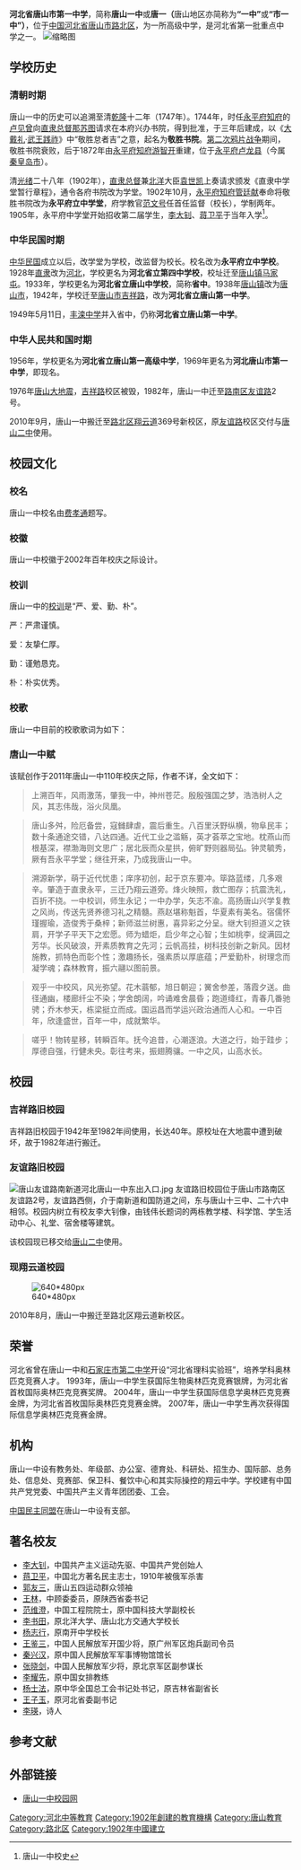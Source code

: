{{refimprove|time=2018-11-22T15:50:35+00:00}}
'''河北省唐山市第一中学'''，简称'''唐山一中'''或'''唐一（'''唐山地区亦简称为'''“一中”'''或'''“市一中”）'''，位于[[中国|中国]][[河北省|河北省]][[唐山市|唐山市]][[路北区|路北区]]，为一所高级中学，是河北省第一批重点中学之一。
{{Infobox School
  | name        = 唐山市第一中学
  | other_name  = Tangshan No.1 High School
  | image       = 唐山一中新校区校门广场.jpg
  | motto       = 严 爱 勤 朴
  | established = 1902年
  | type        = 公立高级中学
  | religion    = 
  | affiliation =
  | district    = [[河北省|河北省]][[唐山市|唐山市]]
  | grades      = [[高中|高中]]
  | dean        = 
  | college     = 
  | house       = 
  | sc          =
  | cs          =
  | faculty     = 120余人
  | staff       = 
  | students    = 2300多人
  | athletics   = 
  | conference  = 
  | colors      = 
  | mascot      = 
  | magazine    = 《唐山一中校刊》、《爬山虎》、《足迹》
  | free_label  = 校歌
  | free_text   = 唐山一中校歌
  | free_label2 = 建筑面积
  | free_text2  = 约4.5万平方米
  | free_label3 = 占地面积
  | free_text3  = 约7公顷
  | free_label4 = 校长
  | free_text4  = 刘长锁
  | free_label5 = 党委书记
  | free_text5  = 王卫国
  | free_label6 = 
  | free_text6  = 
  | address     = 河北省唐山市路北区翔云道369号
  | tel         = 
  | fax         = 
  | mail        = 063000
  | website     = http://www.ts-edu.net.cn/
}}
[[File:唐山一中校门.jpg|缩略图]]

== 学校历史 ==

=== 清朝时期 ===
唐山一中的历史可以追溯至清[[乾隆|乾隆]]十二年（1747年）。1744年，时任[[永平府|永平府]][[知府|知府]]的[[卢见曾|卢见曾]]向[[直隶总督|直隶总督]][[那苏图|那苏图]]请求在本府兴办书院，得到批准，于三年后建成，以《[[大戴礼|大戴礼]]·[[武王|武王]][[践祚|践祚]]》中“敬胜怠者吉”之意，起名为'''敬胜书院'''。[[第二次鸦片战争|第二次鸦片战争]]期间，敬胜书院衰败，后于1872年由[[永平府|永平府]][[知府|知府]][[游智开|游智开]]重建，位于[[永平府|永平府]][[卢龙县|卢龙县]]（今属[[秦皇岛市|秦皇岛市]]）。

清[[光绪|光绪]]二十八年（1902年），[[直隶总督|直隶总督]]兼[[北洋|北洋]]大臣[[袁世凯|袁世凯]]上奏请求颁发《直隶中学堂暂行章程》，通令各府书院改为学堂。1902年10月，[[永平府|永平府]][[知府|知府]][[管廷献|管廷献]]奉命将敬胜书院改为'''永平府立中学堂'''，府学教官[[范文号|范文号]]任首任监督（校长），学制两年。1905年，永平府中学堂开始招收第二届学生，[[李大钊|李大钊]]、[[蒋卫平|蒋卫平]]于当年入学<ref>唐山一中校史</ref>。

=== 中华民国时期 ===

[[中华民国|中华民国]]成立以后，改学堂为学校，改监督为校长。校名改为'''永平府立中学校'''。1928年[[直隶|直隶]]改为[[河北|河北]]，学校更名为'''河北省立第四中学校'''，校址迁至[[唐山镇|唐山镇]][[马家屯|马家屯]]。1933年，学校更名为'''河北省立唐山中学校'''，简称'''省中'''。1938年[[唐山镇|唐山镇]]改为[[唐山市|唐山市]]，1942年，学校迁至[[唐山市|唐山市]][[吉祥路|吉祥路]]，改为'''河北省立唐山第一中学'''。

1949年5月11日，[[丰滦中学|丰滦中学]]并入省中，仍称'''河北省立唐山第一中学'''。

=== 中华人民共和国时期 ===

1956年，学校更名为'''河北省立唐山第一高级中学'''，1969年更名为'''河北唐山市第一中学'''，即现名。

1976年[[唐山大地震|唐山大地震]]，[[吉祥路|吉祥路]]校区被毁，1982年，唐山一中迁至[[路南区|路南区]][[友谊路|友谊路]]2号。

2010年9月，唐山一中搬迁至[[路北区|路北区]][[翔云道|翔云道]]369号新校区，原[[友谊路|友谊路]]校区交付与[[唐山二中|唐山二中]]使用。

==校园文化==

===校名===
唐山一中校名由[[费孝通|费孝通]]题写。

===校徽===
唐山一中校徽于2002年百年校庆之际设计。

===校训===
唐山一中的[[校训|校训]]是“严、爱、勤、朴”。

严：严肃谨慎。

爱：友挚仁厚。

勤：谨勉恳克。

朴：朴实优秀。

===校歌===
唐山一中目前的校歌歌词为如下：

{{quote|渤海魂，燕山风，<br/>凤凰城养育了唐山一中。<br/>百年风雨路，为国育精英，<br/>严爱勤朴铸魂魄，<br/>璞玉精琢大器成。<br/>啊，心血浇，新松挺，<br/>大厦宏伟良材擎。<br/>啊，唐山一中，郁郁葱葱，<br/>站起来代代新人棵棵千尺松。<br/>春潮涌，国运兴，<br/>大时代造就了唐山一中。<br/>先烈垂风范，后继有群英，<br/>硬骨铁肩担重任，<br/>险峰绝壁敢攀登。<br/>啊，苦追求，才干增，<br/>鸿鹄志在山万重。<br/>啊，唐山一中，振翅飞腾，<br/>为了中华民族的伟大复兴！<br/>为了中华民族的伟大复兴！
}}

=== 唐山一中赋 ===
该赋创作于2011年唐山一中110年校庆之际，作者不详，全文如下：<blockquote>上溯百年，风雨激荡，肇我一中，神州苍茫。殷殷强国之梦，浩浩树人之风，其志伟哉，浴火凤凰。</blockquote><blockquote>唐山多舛，险厄备尝，寇雠肆虐，震后重生。八百里沃野纵横，物阜民丰；数十条通途交错，八达四通。近代工业之滥觞，英才荟萃之宝地。枕燕山而根基深，襟渤海则文思广；居北辰而众星拱，俯旷野则器局弘。钟灵毓秀，厥有吾永平学堂；继往开来，乃成我唐山一中。</blockquote><blockquote>溯源新学，萌于近代忧患；庠序初创，起于京东要冲。筚路蓝缕，几多艰辛。肇造于直隶永平，三迁乃翔云道旁。烽火映照，救亡图存；抗震洗礼，百折不挠。一中校训，师生永记；一中办学，矢志不渝。高扬唐山兴学复教之风尚，传送先贤养德习礼之精髓。燕赵堪称魁首，华夏素有美名。宿儒怀瑾握瑜，造俊秀于桑梓；新师滋兰树惠，喜异彩之分呈。继大钊担道义之铁肩，开学子平天下之宏愿。师为蜡炬，启少年之心智；生如桃李，绽满园之芳华。长风破浪，开素质教育之先河；云帆高挂，树科技创新之新风。因材施教，抓特色而彰个性；激趣扬长，强素质以厚底蕴；严爱勤朴，树理念而凝学魂；森林教育，振六翮以图前景。</blockquote><blockquote>观乎一中校风，风光弥望。花木蓊郁，旭日朝迎；黉舍参差，落霞夕送。曲径通幽，楼廊纤尘不染；学舍朗阔，吟诵难舍晨昏；跑道绛红，青春几番驰骋；乔木参天，栋梁挺立而成。国运昌而学运兴政治通而人心和。一中百年，欣逢盛世，百年一中，成就繁华。</blockquote><blockquote>嗟乎！物转星移，转瞬百年。抚今追昔，心潮逐浪。大道之行，始于跬步；厚德自强，行健未央。彰往考来，振翅腾骧。一中之风，山高水长。</blockquote>

==校园==
===吉祥路旧校园===
吉祥路旧校园于1942年至1982年间使用，长达40年。原校址在大地震中遭到破坏，故于1982年进行搬迁。

===友谊路旧校园===
[[File:唐山友谊路南新道河北唐山一中东出入口.jpg|thumb]]
友谊路旧校园位于唐山市路南区友谊路2号，友谊路西侧，介于南新道和国防道之间，东与唐山十三中、二十六中相邻。校园内树立有校友李大钊像，由钱伟长题词的两栋教学楼、科学馆、学生活动中心、礼堂、宿舍楼等建筑。

该校园现已移交给[[唐山二中|唐山二中]]使用。

===现翔云道校园===

[[File:Tangshan_No.1_high_school.jpeg|640*480px]]

2010年8月，唐山一中搬迁至路北区翔云道新校区。

== 荣誉 ==

河北省曾在唐山一中和[[石家庄市第二中学|石家庄市第二中学]]开设“河北省理科实验班”，培养学科奥林匹克竞赛人才。
1993年，唐山一中学生获国际生物奥林匹克竞赛银牌，为河北省首枚国际奥林匹克竞赛奖牌。
2004年，唐山一中学生获国际信息学奥林匹克竞赛金牌，为河北省首枚国际奥林匹克竞赛金牌。
2007年，唐山一中学生再次获得国际信息学奥林匹克竞赛金牌。

== 机构 ==

唐山一中设有教务处、年级部、办公室、德育处、科研处、招生办、国际部、总务处、信息处、竞赛部、保卫科、餐饮中心和其实际操控的翔云中学。学校建有中国共产党党委、中国共产主义青年团团委、工会。

[[中国民主同盟|中国民主同盟]]在唐山一中设有支部。

== 著名校友 ==

*[[李大钊|李大钊]]，中国共产主义运动先驱、中国共产党创始人
*[[蒋卫平|蒋卫平]]，中国北方著名民主志士，1910年被俄军杀害
*[[郭友三|郭友三]]，唐山五四运动群众领袖
*[[王林|王林]]，中顾委委员，原陕西省委书记
*[[范维澄|范维澄]]，中国工程院院士，原中国科技大学副校长
*[[李书田|李书田]]，原北洋大学、唐山北方交通大学校长
*[[杨志行|杨志行]]，原南开中学校长
*[[王鉴三|王鉴三]]，中国人民解放军开国少将，原广州军区炮兵副司令员
*[[秦兴汉|秦兴汉]]，原中国人民解放军军事博物馆馆长
*[[张晓剑|张晓剑]]，中国人民解放军少将，原北京军区副参谋长
*[[李耀先|李耀先]]，原中国女排教练
*[[杨士法|杨士法]]，原中华全国总工会书记处书记，原吉林省副省长
*[[王子玉|王子玉]]，原河北省委副书记
*[[李瑛|李瑛]]，诗人

==参考文献==
{{reflist}}

==外部链接==
*[http://www.ts-edu.net.cn/ 唐山一中校园网]{{Wayback|url=http://www.ts-edu.net.cn/ |date=20010305234848 }}
{{河北省示范性普通高级中学}}
{{唐山}}

[[Category:河北中等教育|Category:河北中等教育]]
[[Category:1902年創建的教育機構|Category:1902年創建的教育機構]]
[[Category:唐山教育|Category:唐山教育]]
[[Category:路北区|Category:路北区]]
[[Category:1902年中國建立|Category:1902年中國建立]]